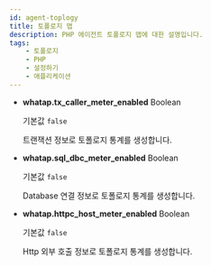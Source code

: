 ```yaml
---
id: agent-toplogy
title: 토폴로지 맵
description: PHP 에이전트 토폴로지 맵에 대한 설명입니다.
tags:
    - 토폴로지
    - PHP
    - 설정하기
    - 애플리케이션
---
```


* **whatap.tx_caller_meter_enabled** <span class='type'>Boolean</span>

  기본값 `false`

  트랜잭션 정보로 토폴로지 통계를 생성합니다.

* **whatap.sql_dbc_meter_enabled** <span class='type'>Boolean</span>

  기본값 `false`

  Database 연결 정보로 토폴로지 통계를 생성합니다.

* **whatap.httpc_host_meter_enabled** <span class='type'>Boolean</span>

  기본값 `false`

  Http 외부 호출 정보로 토폴로지 통계를 생성합니다.